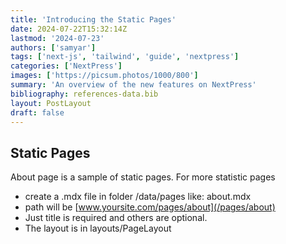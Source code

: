 ```yaml
---
title: 'Introducing the Static Pages'
date: 2024-07-22T15:32:14Z
lastmod: '2024-07-23'
authors: ['samyar']
tags: ['next-js', 'tailwind', 'guide', 'nextpress']
categories: ['NextPress']
images: ['https://picsum.photos/1000/800']
summary: 'An overview of the new features on NextPress'
bibliography: references-data.bib
layout: PostLayout
draft: false
---
```


## Static Pages

About page is a sample of static pages. For more statistic pages

- create a .mdx file in folder /data/pages like: about.mdx
- path will be [www.yoursite.com/pages/about](/pages/about)
- Just title is required and others are optional.
- The layout is in layouts/PageLayout
